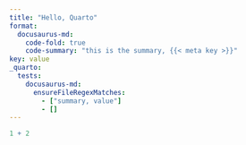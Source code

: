 ```yaml
---
title: "Hello, Quarto"
format:
  docusaurus-md:
    code-fold: true
    code-summary: "this is the summary, {{< meta key >}}"
key: value
_quarto:
  tests:
    docusaurus-md:
      ensureFileRegexMatches:
        - ["summary, value"]
        - []
---
```


```r
1 + 2
```